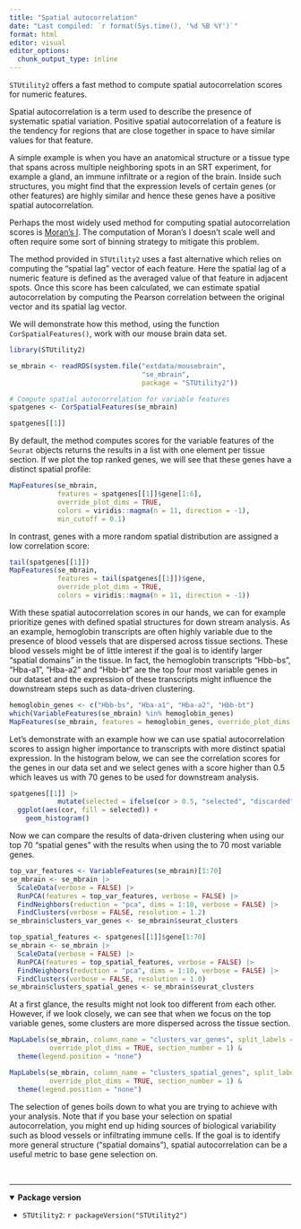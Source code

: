 ```yaml
---
title: "Spatial autocorrelation"
date: "Last compiled: `r format(Sys.time(), '%d %B %Y')`"
format: html
editor: visual
editor_options: 
  chunk_output_type: inline
---
```


`STUtility2` offers a fast method to compute spatial autocorrelation scores for numeric features.

Spatial autocorrelation is a term used to describe the presence of systematic spatial variation. Positive spatial autocorrelation of a feature is the tendency for regions that are close together in space to have similar values for that feature.

A simple example is when you have an anatomical structure or a tissue type that spans across multiple neighboring spots in an SRT experiment, for example a gland, an immune infiltrate or a region of the brain. Inside such structures, you might find that the expression levels of certain genes (or other features) are highly similar and hence these genes have a positive spatial autocorrelation.

Perhaps the most widely used method for computing spatial autocorrelation scores is [Moran's I](https://en.wikipedia.org/wiki/Moran%27s_I). The computation of Moran's I doesn't scale well and often require some sort of binning strategy to mitigate this problem.

The method provided in `STUtility2` uses a fast alternative which relies on computing the "spatial lag" vector of each feature. Here the spatial lag of a numeric feature is defined as the averaged value of that feature in adjacent spots. Once this score has been calculated, we can estimate spatial autocorrelation by computing the Pearson correlation between the original vector and its spatial lag vector.

We will demonstrate how this method, using the function `CorSpatialFeatures()`, work with our mouse brain data set.

```r
library(STUtility2)
```

```r
se_mbrain <- readRDS(system.file("extdata/mousebrain",
                                 "se_mbrain",
                                 package = "STUtility2"))

# Compute spatial autocorrelation for variable features
spatgenes <- CorSpatialFeatures(se_mbrain)

spatgenes[[1]]
```

By default, the method computes scores for the variable features of the `Seurat` objects returns the results in a list with one element per tissue section. If we plot the top ranked genes, we will see that these genes have a distinct spatial profile:

```r
MapFeatures(se_mbrain, 
            features = spatgenes[[1]]$gene[1:6], 
            override_plot_dims = TRUE,
            colors = viridis::magma(n = 11, direction = -1), 
            min_cutoff = 0.1)
```

In contrast, genes with a more random spatial distribution are assigned a low correlation score:

```r
tail(spatgenes[[1]])
MapFeatures(se_mbrain, 
            features = tail(spatgenes[[1]])$gene, 
            override_plot_dims = TRUE,
            colors = viridis::magma(n = 11, direction = -1))
```

With these spatial autocorrelation scores in our hands, we can for example prioritize genes with defined spatial structures for down stream analysis. As an example, hemoglobin transcripts are often highly variable due to the presence of blood vessels that are dispersed across tissue sections. These blood vessels might be of little interest if the goal is to identify larger "spatial domains" in the tissue. In fact, the hemoglobin transcripts "Hbb-bs", "Hba-a1", "Hba-a2" and "Hbb-bt" are the top four most variable genes in our dataset and the expression of these transcripts might influence the downstream steps such as data-driven clustering.

```r
hemoglobin_genes <- c("Hbb-bs", "Hba-a1", "Hba-a2", "Hbb-bt")
which(VariableFeatures(se_mbrain) %in% hemoglobin_genes)
MapFeatures(se_mbrain, features = hemoglobin_genes, override_plot_dims = TRUE)
```

Let's demonstrate with an example how we can use spatial autocorrelation scores to assign higher importance to transcripts with more distinct spatial expression. In the histogram below, we can see the correlation scores for the genes in our data set and we select genes with a score higher than 0.5 which leaves us with 70 genes to be used for downstream analysis.

```r
spatgenes[[1]] |> 
            mutate(selected = ifelse(cor > 0.5, "selected", "discarded")) |> 
  ggplot(aes(cor, fill = selected)) +
    geom_histogram()
```

Now we can compare the results of data-driven clustering when using our top 70 "spatial genes" with the results when using the to 70 most variable genes.

```r

top_var_features <- VariableFeatures(se_mbrain)[1:70]
se_mbrain <- se_mbrain |> 
  ScaleData(verbose = FALSE) |> 
  RunPCA(features = top_var_features, verbose = FALSE) |> 
  FindNeighbors(reduction = "pca", dims = 1:10, verbose = FALSE) |> 
  FindClusters(verbose = FALSE, resolution = 1.2)
se_mbrain$clusters_var_genes <- se_mbrain$seurat_clusters

top_spatial_features <- spatgenes[[1]]$gene[1:70]
se_mbrain <- se_mbrain |> 
  ScaleData(verbose = FALSE) |> 
  RunPCA(features = top_spatial_features, verbose = FALSE) |> 
  FindNeighbors(reduction = "pca", dims = 1:10, verbose = FALSE) |> 
  FindClusters(verbose = FALSE, resolution = 1.0)
se_mbrain$clusters_spatial_genes <- se_mbrain$seurat_clusters
```

At a first glance, the results might not look too different from each other. However, if we look closely, we can see that when we focus on the top variable genes, some clusters are more dispersed across the tissue section.

```r
MapLabels(se_mbrain, column_name = "clusters_var_genes", split_labels = TRUE, 
          override_plot_dims = TRUE, section_number = 1) &
  theme(legend.position = "none")

MapLabels(se_mbrain, column_name = "clusters_spatial_genes", split_labels = TRUE, 
          override_plot_dims = TRUE, section_number = 1) &
  theme(legend.position = "none")
```

The selection of genes boils down to what you are trying to achieve with your analysis. Note that if you base your selection on spatial autocorrelation, you might end up hiding sources of biological variability such as blood vessels or infiltrating immune cells. If the goal is to identify more general structure ("spatial domains"), spatial autocorrelation can be a useful metric to base gene selection on.

<br>

------------------------------------------------------------------------

<details open>

<summary>**Package version**</summary>

-   `STUtility2`: `r packageVersion("STUtility2")`

</details>

<br>
